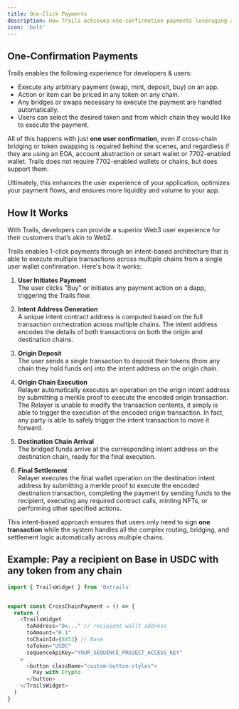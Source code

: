 ```yaml
---
title: One-Click Payments
description: How Trails achieves one-confirmation payments leveraging any token from any chain.
icon: 'bolt'
---
```


## One-Confirmation Payments

Trails enables the following experience for developers & users:

- Execute any arbitrary payment (swap, mint, deposit, buy) on an app.
- Action or item can be priced in any token on any chain.
- Any bridges or swaps necessary to execute the payment are handled automatically.
- Users can select the desired token and from which chain they would like to execute the payment.

All of this happens with just **one user confirmation**, even if cross-chain bridging or token swapping is required behind the scenes, and regardless if they are using an EOA, account abstraction or
smart wallet or 7702-enabled wallet. Trails does not require 7702-enabled wallets or chains, but does support them.

Ultimately, this enhances the user experience of your application, optimizes your payment flows, and ensures more liquidity and volume to your app.

## How It Works

With Trails, developers can provide a superior Web3 user experience for their customers that’s akin to Web2.

Trails enables 1-click payments through an intent-based architecture that is able to execute multiple transactions across multiple chains from a single user wallet confirmation. Here's how it works:

1. **User Initiates Payment**  
   The user clicks "Buy" or initiates any payment action on a dapp, triggering the Trails flow.

2. **Intent Address Generation**  
   A unique intent contract address is computed based on the full transaction orchestration across multiple chains. The intent address encodes the details of both transactions on both the origin and destination
   chains.

3. **Origin Deposit**  
   The user sends a single transaction to deposit their tokens (from any chain they hold funds on) into the intent address on the origin chain.

4. **Origin Chain Execution**  
   Relayer automatically executes an operation on the origin intent address by submitting a merkle proof to execute the encoded origin transaction. The Relayer is unable to modify
   the transaction contents, it simply is able to trigger the execution of the encoded origin transaction. In fact, any party is able to safely trigger the intent transaction to move it forward.

5. **Destination Chain Arrival**  
   The bridged funds arrive at the corresponding intent address on the destination chain, ready for the final execution.

6. **Final Settlement**  
   Relayer executes the final wallet operation on the destination intent address by submitting a merkle proof to execute the encoded destination transaction, completing the payment by sending funds
   to the recipient, executing any required contract calls, minting NFTs, or performing other specified actions.

This intent-based approach ensures that users only need to sign **one transaction** while the system handles all the complex routing, bridging, and settlement logic automatically across multiple chains.

## Example: Pay a recipient on Base in USDC with any token from any chain

```ts
import { TrailsWidget } from '0xtrails'


export const CrossChainPayment = () => {
  return (
    <TrailsWidget
      toAddress="0x..." // recipient wallt address
      toAmount="0.1"
      toChainId={8453} // Base
      toToken="USDC"
      sequenceApiKey="YOUR_SEQUENCE_PROJECT_ACCESS_KEY"
    >
      <button className="custom-button-styles">
        Pay with Crypto
      </button>
    </TrailsWidget>
  )
}
```